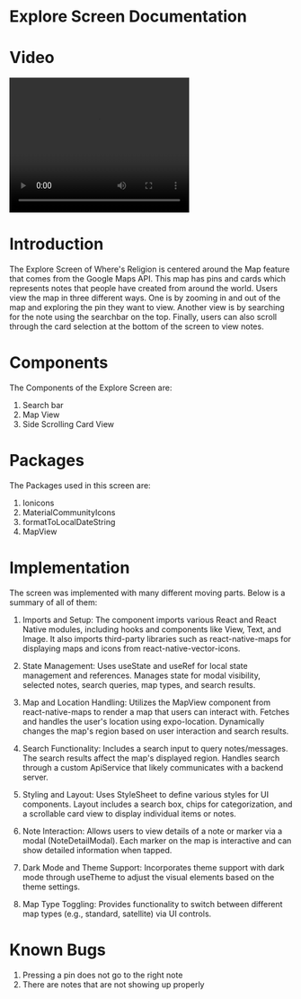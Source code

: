 # Explore Screen Documentation

# Video

<video width="320" height="240" controls>
  <source src="../../static/Explore.mp4" type="video/mp4" />
</video>

# Introduction

The Explore Screen of Where's Religion is centered around the Map feature that comes from the Google Maps API. This map has pins and cards which represents notes that people have created from around the world. Users view the map in three different ways. One is by zooming in and out of the map and exploring the pin they want to view. Another view is by searching for the note using the searchbar on the top. Finally, users can also scroll through the card selection at the bottom of the screen to view notes.

# Components

The Components of the Explore Screen are:

1. Search bar
2. Map View
3. Side Scrolling Card View

# Packages

The Packages used in this screen are:
1. Ionicons
2. MaterialCommunityIcons
3. formatToLocalDateString
4. MapView

# Implementation

The screen was implemented with many different moving parts. Below is a summary of all of them:

1. Imports and Setup:
The component imports various React and React Native modules, including hooks and components like View, Text, and Image.
It also imports third-party libraries such as react-native-maps for displaying maps and icons from react-native-vector-icons.

2. State Management:
Uses useState and useRef for local state management and references.
Manages state for modal visibility, selected notes, search queries, map types, and search results.

3. Map and Location Handling:
Utilizes the MapView component from react-native-maps to render a map that users can interact with.
Fetches and handles the user's location using expo-location.
Dynamically changes the map's region based on user interaction and search results.

4. Search Functionality:
Includes a search input to query notes/messages. The search results affect the map's displayed region.
Handles search through a custom ApiService that likely communicates with a backend server.

5. Styling and Layout:
Uses StyleSheet to define various styles for UI components.
Layout includes a search box, chips for categorization, and a scrollable card view to display individual items or notes.

6. Note Interaction:
Allows users to view details of a note or marker via a modal (NoteDetailModal).
Each marker on the map is interactive and can show detailed information when tapped.

7. Dark Mode and Theme Support:
Incorporates theme support with dark mode through useTheme to adjust the visual elements based on the theme settings.

8. Map Type Toggling:
Provides functionality to switch between different map types (e.g., standard, satellite) via UI controls.

# Known Bugs

1. Pressing a pin does not go to the right note
2. There are notes that are not showing up properly